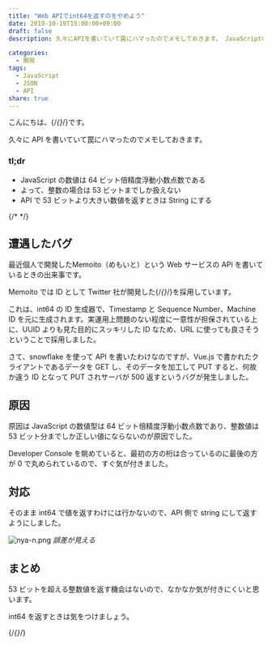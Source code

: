 ```yaml
---
title: "Web APIでint64を返すのをやめよう"
date: 2019-10-10T15:00:00+09:00
draft: false
description: 久々にAPIを書いていて罠にハマったのでメモしておきます。 JavaScriptの数値は64ビット倍精度浮動小数点数です。よって、整数の場合は53ビットまでしか扱えないので、APIで53ビットより大きい数値を返すときはStringにしましょう。

categories:
  - 開発
tags:
  - JavaScript
  - JSON
  - API
share: true
---
```


こんにちは、{/*{<link href="https://twitter.com/p1ass" text="@p1ass" >}*/}です。

久々に API を書いていて罠にハマったのでメモしておきます。

### tl;dr

- JavaScript の数値は 64 ビット倍精度浮動小数点数である
- よって、整数の場合は 53 ビットまでしか扱えない
- API で 53 ビットより大きい数値を返すときは String にする

{/* <!--more--> */}

## 遭遇したバグ

最近個人で開発したMemoito（めもいと）という Web サービスの API を書いているときの出来事です。


Memoito では ID として Twitter 社が開発した{/*{<link href="https://developer.twitter.com/en/docs/basics/twitter-ids" text="snowflake" >}*/}を採用しています。

これは、int64 の ID 生成器で、Timestamp と Sequence Number、Machine ID を元に生成されます。実運用上問題のない程度に一意性が担保されている上に、UUID よりも見た目的にスッキリした ID なため、URL に使っても良さそうということで採用しました。

さて、snowflake を使って API を書いたわけなのですが、Vue.js で書かれたクライアントであるデータを GET し、そのデータを加工して PUT すると、何故か違う ID となって PUT されサーバが 500 返すというバグが発生しました。

## 原因

原因は JavaScript の数値型は 64 ビット倍精度浮動小数点数であり、整数値は 53 ビット分までしか正しい値にならないのが原因でした。

Developer Console を眺めていると、最初の方の桁は合っているのに最後の方が 0 で丸められているので、すぐ気が付きました。

## 対応

そのまま int64 で値を返すわけには行かないので、API 側で string にして返すようにしました。

![nya-n.png](nya-n.png)
_誤差が見える_

## まとめ

53 ビットを超える整数値を返す機会はないので、なかなか気が付きにくいと思います。

int64 を返すときは気をつけましょう。

{/*{<twitter url="https://twitter.com/p1ass/status/1177964450554400770" >}*/}
